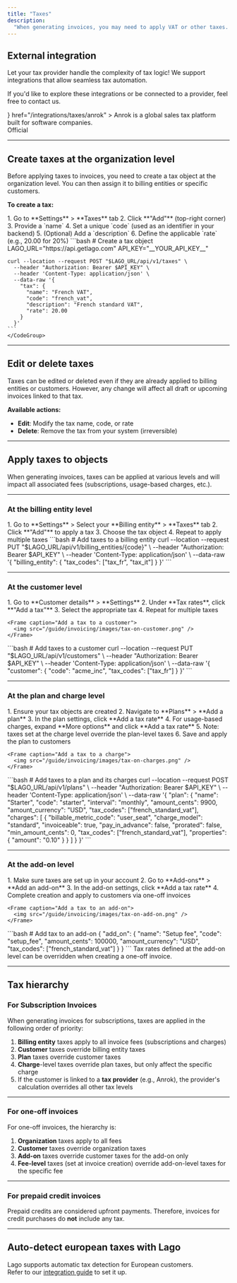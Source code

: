 ```yaml
---
title: "Taxes"
description:
  "When generating invoices, you may need to apply VAT or other taxes. By creating tax objects and applying them to billing entities and/or customers, the corresponding invoices will reflect the appropriate tax rates."
---
```


## External integration

Let your tax provider handle the complexity of tax logic! We support integrations that allow seamless tax automation.

If you'd like to explore these integrations or be connected to a provider, feel free to contact us.

<CardGroup cols={1}>
  <Card
    title="Anrok"
    icon={
      <svg
        width="32"
        height="32"
        viewBox="0 0 32 32"
        fill="none"
        xmlns="http://www.w3.org/2000/svg"
      >
        <rect width="32" height="32" rx="8" fill="#1D192F" />
        <path
          d="M13.8039 8.80078C15.2157 8.80078 16.6275 8.80078 18.0392 8.80078C18.1333 8.98902 18.2141 9.18401 18.3239 9.364C19.8784 11.9154 21.4329 14.466 22.9953 17.0121C23.3153 17.5333 23.6643 18.0381 24 18.5503V20.2752C23.5224 21.0904 23.0408 21.9041 22.5694 22.7231C22.4643 22.906 22.3396 22.9833 22.1098 22.981C20.9741 22.9683 19.8384 22.969 18.7035 22.981C18.4659 22.9833 18.3263 22.9165 18.2063 22.7171C17.4306 21.4316 16.6424 20.1537 15.8573 18.8735C15.8024 18.7835 15.7388 18.698 15.6792 18.6103C15.6369 18.7183 15.6471 18.8023 15.6596 18.8863C15.8518 20.2174 15.4588 21.3476 14.4133 22.2633C13.7929 22.8063 13.0384 23.0515 12.2353 23.2008H11.451C11.3898 23.1798 11.331 23.1513 11.2682 23.14C9.71686 22.8633 8.69098 22.0061 8.1898 20.5797C8.10353 20.3352 8.06196 20.0772 8 19.8252C8 19.6002 8 19.3752 8 19.1502C8.02353 19.0677 8.05647 18.986 8.0698 18.902C8.36627 16.9821 10.2886 15.5947 12.3043 15.8287C13.1318 15.9247 13.8384 16.2591 14.4965 16.7414C14.4706 16.6266 14.4298 16.5276 14.3741 16.4369C13.6165 15.1979 12.8651 13.9553 12.0925 12.7253C11.9341 12.4733 11.9004 12.2829 12.0635 12.0144C12.4384 11.4001 12.7757 10.7657 13.1176 10.1342C13.3553 9.69398 13.5757 9.24551 13.8039 8.80078Z"
          fill="white"
        />
      </svg>
    }
    href="/integrations/taxes/anrok"
  >
    Anrok is a global sales tax platform built for software companies.  
    <br />
    <Tooltip tip="This integration is maintained by Lago.">Official</Tooltip>
  </Card>
</CardGroup>

---

## Create taxes at the organization level

Before applying taxes to invoices, you need to create a tax object at the organization level. You can then assign it to billing entities or specific customers.

**To create a tax:**

<Tabs>
  <Tab title="Dashboard">
    1. Go to **Settings** > **Taxes** tab  
    2. Click **"Add"** (top-right corner)  
    3. Provide a `name`  
    4. Set a unique `code` (used as an identifier in your backend)  
    5. (Optional) Add a `description`  
    6. Define the applicable `rate` (e.g., 20.00 for 20%)  
  </Tab>
  <Tab title="API">
    <CodeGroup>
    ```bash
    # Create a tax object
    LAGO_URL="https://api.getlago.com"
    API_KEY="__YOUR_API_KEY__"

    curl --location --request POST "$LAGO_URL/api/v1/taxes" \
      --header "Authorization: Bearer $API_KEY" \
      --header 'Content-Type: application/json' \
      --data-raw '{
        "tax": {
          "name": "French VAT",
          "code": "french_vat",
          "description": "French standard VAT",
          "rate": 20.00
        }
      }'
    ```
    </CodeGroup>
  </Tab>
</Tabs>

---

## Edit or delete taxes

Taxes can be edited or deleted even if they are already applied to billing entities or customers. However, any change will affect all draft or upcoming invoices linked to that tax.

**Available actions:**
- **Edit**: Modify the tax name, code, or rate
- **Delete**: Remove the tax from your system (irreversible)

---

## Apply taxes to objects

When generating invoices, taxes can be applied at various levels and will impact all associated fees (subscriptions, usage-based charges, etc.).

---

### At the billing entity level

<Tabs>
  <Tab title="Dashboard">
    1. Go to **Settings** > Select your **Billing entity** > **Taxes** tab  
    2. Click **"Add"** to apply a tax  
    3. Choose the tax object  
    4. Repeat to apply multiple taxes
  </Tab>
  <Tab title="API">
    <CodeGroup>
    ```bash
    # Add taxes to a billing entity
    curl --location --request PUT "$LAGO_URL/api/v1/billing_entities/{code}" \
      --header "Authorization: Bearer $API_KEY" \
      --header 'Content-Type: application/json' \
      --data-raw '{
        "billing_entity": {
          "tax_codes": ["tax_fr", "tax_it"]
        }
      }'
    ```
    </CodeGroup>
  </Tab>
</Tabs>

---

### At the customer level

<Tabs>
  <Tab title="Dashboard">
    1. Go to **Customer details** > **Settings**  
    2. Under **Tax rates**, click **"Add a tax"**  
    3. Select the appropriate tax  
    4. Repeat for multiple taxes

    <Frame caption="Add a tax to a customer">
      <img src="/guide/invoicing/images/tax-on-customer.png" />
    </Frame>
  </Tab>
  <Tab title="API">
    <CodeGroup>
    ```bash
    # Add taxes to a customer
    curl --location --request PUT "$LAGO_URL/api/v1/customers" \
      --header "Authorization: Bearer $API_KEY" \
      --header 'Content-Type: application/json' \
      --data-raw '{
        "customer": {
          "code": "acme_inc",
          "tax_codes": ["tax_fr"]
        }
      }'
    ```
    </CodeGroup>
  </Tab>
</Tabs>

---

### At the plan and charge level

<Tabs>
  <Tab title="Dashboard">
    1. Ensure your tax objects are created  
    2. Navigate to **Plans** > **Add a plan**  
    3. In the plan settings, click **Add a tax rate**  
    4. For usage-based charges, expand **More options** and click **Add a tax rate**  
    5. Note: taxes set at the charge level override the plan-level taxes  
    6. Save and apply the plan to customers

    <Frame caption="Add a tax to a charge">
      <img src="/guide/invoicing/images/tax-on-charges.png" />
    </Frame>
  </Tab>
  <Tab title="API">
    <CodeGroup>
    ```bash
    # Add taxes to a plan and its charges
    curl --location --request POST "$LAGO_URL/api/v1/plans" \
      --header "Authorization: Bearer $API_KEY" \
      --header 'Content-Type: application/json' \
      --data-raw '{
        "plan": {
          "name": "Starter",
          "code": "starter",
          "interval": "monthly",
          "amount_cents": 9900,
          "amount_currency": "USD",
          "tax_codes": ["french_standard_vat"],
          "charges": [
            {
              "billable_metric_code": "user_seat",
              "charge_model": "standard",
              "invoiceable": true,
              "pay_in_advance": false,
              "prorated": false,
              "min_amount_cents": 0,
              "tax_codes": ["french_standard_vat"],
              "properties": {
                "amount": "0.10"
              }
            }
          ]
        }
      }'
    ```
    </CodeGroup>
  </Tab>
</Tabs>

---

### At the add-on level

<Tabs>
  <Tab title="Dashboard">
    1. Make sure taxes are set up in your account  
    2. Go to **Add-ons** > **Add an add-on**  
    3. In the add-on settings, click **Add a tax rate**  
    4. Complete creation and apply to customers via one-off invoices

    <Frame caption="Add a tax to an add-on">
      <img src="/guide/invoicing/images/tax-on-add-on.png" />
    </Frame>
  </Tab>
  <Tab title="API">
    <CodeGroup>
    ```bash
    # Add tax to an add-on
    {
      "add_on": {
        "name": "Setup fee",
        "code": "setup_fee",
        "amount_cents": 100000,
        "amount_currency": "USD",
        "tax_codes": ["french_standard_vat"]
      }
    }
    ```
    </CodeGroup>
  </Tab>
</Tabs>

<Tip>
Tax rates defined at the add-on level can be overridden when creating a one-off invoice.
</Tip>

---

## Tax hierarchy

### For Subscription Invoices

When generating invoices for subscriptions, taxes are applied in the following order of priority:

1. **Billing entity** taxes apply to all invoice fees (subscriptions and charges)  
2. **Customer** taxes override billing entity taxes  
3. **Plan** taxes override customer taxes  
4. **Charge**-level taxes override plan taxes, but only affect the specific charge  
5. If the customer is linked to a **tax provider** (e.g., Anrok), the provider's calculation overrides all other tax levels

---

### For one-off invoices

For one-off invoices, the hierarchy is:

1. **Organization** taxes apply to all fees  
2. **Customer** taxes override organization taxes  
3. **Add-on** taxes override customer taxes for the add-on only  
4. **Fee-level** taxes (set at invoice creation) override add-on-level taxes for the specific fee

---

### For prepaid credit invoices

Prepaid credits are considered upfront payments. Therefore, invoices for credit purchases do **not** include any tax.

---

## Auto-detect european taxes with Lago

Lago supports automatic tax detection for European customers.  
Refer to our [integration guide](/integrations/taxes/lago-eu-taxes) to set it up.